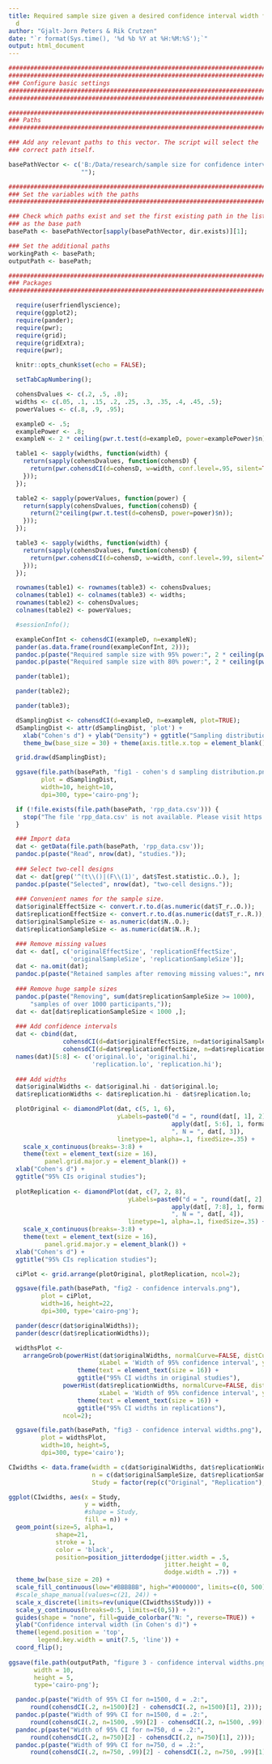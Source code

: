 ```yaml
---
title: Required sample size given a desired confidence interval width for Cohen's
  d
author: "Gjalt-Jorn Peters & Rik Crutzen"
date: "`r format(Sys.time(), '%d %b %Y at %H:%M:%S');`"
output: html_document
---
```


```r

################################################################################
################################################################################
### Configure basic settings
################################################################################
################################################################################

########################################################################
### Paths
########################################################################

### Add any relevant paths to this vector. The script will select the
### correct path itself.

basePathVector <- c('B:/Data/research/sample size for confidence intervals/sample-size-for-confidence-intervals',
                    "");

########################################################################
### Set the variables with the paths
########################################################################

### Check which paths exist and set the first existing path in the list
### as the base path
basePath <- basePathVector[sapply(basePathVector, dir.exists)][1];

### Set the additional paths
workingPath <- basePath;
outputPath <- basePath;

########################################################################
### Packages
########################################################################

  require(userfriendlyscience);
  require(ggplot2);
  require(pander);
  require(pwr);
  require(grid);
  require(gridExtra);
  require(pwr);

  knitr::opts_chunk$set(echo = FALSE);

  setTabCapNumbering();

  cohensDvalues <- c(.2, .5, .8);
  widths <- c(.05, .1, .15, .2, .25, .3, .35, .4, .45, .5);
  powerValues <- c(.8, .9, .95);

  exampleD <- .5;
  examplePower <- .8;
  exampleN <- 2 * ceiling(pwr.t.test(d=exampleD, power=examplePower)$n);

  table1 <- sapply(widths, function(width) {
    return(sapply(cohensDvalues, function(cohensD) {
      return(pwr.cohensdCI(d=cohensD, w=width, conf.level=.95, silent=TRUE));
    }));
  });

  table2 <- sapply(powerValues, function(power) {
    return(sapply(cohensDvalues, function(cohensD) {
      return(2*ceiling(pwr.t.test(d=cohensD, power=power)$n));
    }));
  });

  table3 <- sapply(widths, function(width) {
    return(sapply(cohensDvalues, function(cohensD) {
      return(pwr.cohensdCI(d=cohensD, w=width, conf.level=.99, silent=TRUE));
    }));
  });

  rownames(table1) <- rownames(table3) <- cohensDvalues;
  colnames(table1) <- colnames(table3) <- widths;
  rownames(table2) <- cohensDvalues;
  colnames(table2) <- powerValues;

```

```r

  #sessionInfo();

  exampleConfInt <- cohensdCI(exampleD, n=exampleN);
  pander(as.data.frame(round(exampleConfInt, 2)));
  pandoc.p(paste("Required sample size with 95% power:", 2 * ceiling(pwr.t.test(d=exampleConfInt[1], power=.95)$n)));
  pandoc.p(paste("Required sample size with 80% power:", 2 * ceiling(pwr.t.test(d=exampleConfInt[1], power=.80)$n)));
```

```r
  pander(table1);
```

```r
  pander(table2);
```

```r
  pander(table3);
```

```r

  dSamplingDist <- cohensdCI(d=exampleD, n=exampleN, plot=TRUE);
  dSamplingDist <- attr(dSamplingDist, 'plot') +
    xlab("Cohen's d") + ylab("Density") + ggtitle("Sampling distribution for Cohen's d") +
    theme_bw(base_size = 30) + theme(axis.title.x.top = element_blank());

  grid.draw(dSamplingDist);

  ggsave(file.path(basePath, "fig1 - cohen's d sampling distribution.png"),
         plot = dSamplingDist,
         width=10, height=10,
         dpi=300, type='cairo-png');

```

```r

  if (!file.exists(file.path(basePath, 'rpp_data.csv'))) {
    stop("The file 'rpp_data.csv' is not available. Please visit https://osf.io/fgjvw and download it (see https://osf.io/bhcsf for the codebook).");
  }

  ### Import data
  dat <- getData(file.path(basePath, 'rpp_data.csv'));
  pandoc.p(paste("Read", nrow(dat), "studies."));
  
  ### Select two-cell designs
  dat <- dat[grep('^(t\\()|(F\\(1)', dat$Test.statistic..O.), ];
  pandoc.p(paste("Selected", nrow(dat), "two-cell designs."));
  
  ### Convenient names for the sample size.
  dat$originalEffectSize <- convert.r.to.d(as.numeric(dat$T_r..O.));
  dat$replicationEffectSize <- convert.r.to.d(as.numeric(dat$T_r..R.));
  dat$originalSampleSize <- as.numeric(dat$N..O.);
  dat$replicationSampleSize <- as.numeric(dat$N..R.);

  ### Remove missing values
  dat <- dat[, c('originalEffectSize', 'replicationEffectSize',
                 'originalSampleSize', 'replicationSampleSize')];
  dat <- na.omit(dat);
  pandoc.p(paste("Retained samples after removing missing values:", nrow(dat)));
  
  ### Remove huge sample sizes
  pandoc.p(paste("Removing", sum(dat$replicationSampleSize >= 1000),
      "samples of over 1000 participants,"));
  dat <- dat[dat$replicationSampleSize < 1000 ,];
  
  ### Add confidence intervals
  dat <- cbind(dat,
               cohensdCI(d=dat$originalEffectSize, n=dat$originalSampleSize),
               cohensdCI(d=dat$replicationEffectSize, n=dat$replicationSampleSize));
  names(dat)[5:8] <- c('original.lo', 'original.hi',
                       'replication.lo', 'replication.hi');
  
  ### Add widths
  dat$originalWidths <- dat$original.hi - dat$original.lo;
  dat$replicationWidths <- dat$replication.hi - dat$replication.lo;

```

```r

  plotOriginal <- diamondPlot(dat, c(5, 1, 6),
                              yLabels=paste0("d = ", round(dat[, 1], 2), " ",
                                             apply(dat[, 5:6], 1, formatCI),
                                             ", N = ", dat[, 3]),
                              linetype=1, alpha=.1, fixedSize=.35) +
    scale_x_continuous(breaks=-3:8) +
    theme(text = element_text(size = 16),
          panel.grid.major.y = element_blank()) +
  xlab("Cohen's d") +
  ggtitle("95% CIs original studies");
  
  plotReplication <- diamondPlot(dat, c(7, 2, 8),
                                 yLabels=paste0("d = ", round(dat[, 2], 2), " ",
                                             apply(dat[, 7:8], 1, formatCI),
                                             ", N = ", dat[, 4]),
                                 linetype=1, alpha=.1, fixedSize=.35) +
    scale_x_continuous(breaks=-3:8) +
    theme(text = element_text(size = 16),
          panel.grid.major.y = element_blank()) +
  xlab("Cohen's d") +
  ggtitle("95% CIs replication studies");

  ciPlot <- grid.arrange(plotOriginal, plotReplication, ncol=2);

  ggsave(file.path(basePath, "fig2 - confidence intervals.png"),
         plot = ciPlot,
         width=16, height=22,
         dpi=300, type='cairo-png');

```

```r

  pander(descr(dat$originalWidths));
  pander(descr(dat$replicationWidths));

  widthsPlot <-
    arrangeGrob(powerHist(dat$originalWidths, normalCurve=FALSE, distCurve=FALSE, returnPlotOnly = TRUE,
                         xLabel = 'Width of 95% confidence interval', yLabel = 'Number of studies') +
                   theme(text = element_text(size = 16)) +
                   ggtitle("95% CI widths in original studies"),
               powerHist(dat$replicationWidths, normalCurve=FALSE, distCurve=FALSE, returnPlotOnly = TRUE,
                         xLabel = 'Width of 95% confidence interval', yLabel = 'Number of studies') +
                   theme(text = element_text(size = 16)) +
                   ggtitle("95% CI widths in replications"),
               ncol=2);

  ggsave(file.path(basePath, "fig3 - confidence interval widths.png"),
         plot = widthsPlot,
         width=10, height=5,
         dpi=300, type='cairo');

CIwidths <- data.frame(width = c(dat$originalWidths, dat$replicationWidths),
                       n = c(dat$originalSampleSize, dat$replicationSampleSize),
                       Study = factor(rep(c("Original", "Replication"), each=nrow(dat))));

ggplot(CIwidths, aes(x = Study,
                     y = width,
                     #shape = Study,
                     fill = n)) +
  geom_point(size=5, alpha=1,
             shape=21,
             stroke = 1,
             color = 'black',
             position=position_jitterdodge(jitter.width = .5,
                                           jitter.height = 0,
                                           dodge.width = .7)) +
  theme_bw(base_size = 20) +
  scale_fill_continuous(low="#BBBBBB", high="#000000", limits=c(0, 500)) +
  #scale_shape_manual(values=c(21, 24)) +
  scale_x_discrete(limits=rev(unique(CIwidths$Study))) +
  scale_y_continuous(breaks=0:5, limits=c(0,5)) +
  guides(shape = "none", fill=guide_colorbar("N: ", reverse=TRUE)) +
  ylab("Confidence interval width (in Cohen's d)") +
  theme(legend.position = 'top',
        legend.key.width = unit(7.5, 'line')) +
  coord_flip();
  
ggsave(file.path(outputPath, "figure 3 - confidence interval widths.png"), 
       width = 10,
       height = 5,
       type='cairo-png');

  pandoc.p(paste("Width of 95% CI for n=1500, d = .2:",
      round(cohensdCI(.2, n=1500)[2] - cohensdCI(.2, n=1500)[1], 2)));
  pandoc.p(paste("Width of 99% CI for n=1500, d = .2:",
      round(cohensdCI(.2, n=1500, .99)[2] - cohensdCI(.2, n=1500, .99)[1], 2)));
  pandoc.p(paste("Width of 95% CI for n=750, d = .2:",
      round(cohensdCI(.2, n=750)[2] - cohensdCI(.2, n=750)[1], 2)));
  pandoc.p(paste("Width of 99% CI for n=750, d = .2:",
      round(cohensdCI(.2, n=750, .99)[2] - cohensdCI(.2, n=750, .99)[1], 2)));

```
